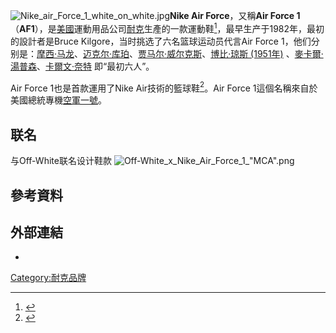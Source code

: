 [[File:Nike_air_Force_1_white_on_white.jpg|thumb]]'''Nike Air Force'''，又稱'''Air Force 1'''（'''AF1'''），是[[美國|美國]]運動用品公司[[耐克|耐克]]生產的一款運動鞋<ref name="MercuryNews1">{{cite news|title=On 25th Anniversary, Nike Cranks Up The Noise About Air Force Shoes |url=http://www.mercurynews.com/mld/mercurynews/entertainment/16656504.htm |publisher=The Mercury News |date=2007-02-10 |author=Mark de la Vina}}</ref>，最早生产于1982年，最初的設計者是Bruce Kilgore，当时挑选了六名篮球运动员代言Air Force 1，他们分别是：[[摩西·马龙|摩西·马龙]]、[[迈克尔·库珀|迈克尔·库珀]]、[[贾马尔·威尔克斯|贾马尔·威尔克斯]]、[[博比·琼斯_(1951年)|博比·琼斯 (1951年)]] 、[[麥卡爾·湯普森|麥卡爾·湯普森]]、[[卡爾文·奈特|卡爾文·奈特]] 即“最初六人”。

Air Force 1也是首款運用了Nike Air技術的籃球鞋<ref>{{cite news |title=Nike takes shot at pop-up concept |url=http://www.thestar.com/Life/article/181300 |date=2007-02-17 |publisher=Toronto Star |author=Derick Chetty |accessdate=2016-01-18 |archive-date=2012-11-02 |archive-url=https://web.archive.org/web/20121102173000/http://www.thestar.com/Life/article/181300 }}</ref>。Air Force 1這個名稱來自於美國總統專機[[空軍一號|空軍一號]]。

==联名==
与Off-White联名设计鞋款
[[File:Off-White_x_Nike_Air_Force_1_"MCA".png|thumb]]

==參考資料==
{{reflist}}
{{commons category}}

==外部連結==
* {{official website|http://www.nike.com/af1/}}



{{耐克}}
{{Authority control}}{{時尚小作品}}
[[Category:耐克品牌|Category:耐克品牌]]